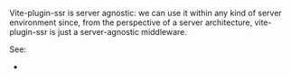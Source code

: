 
Vite-plugin-ssr is server agnostic: we can use it within any kind of server environment since, from the perspective of a server architecture, vite-plugin-ssr is just a server-agnostic middleware.

See:
 - <Link href="/integration#server-tools" />
